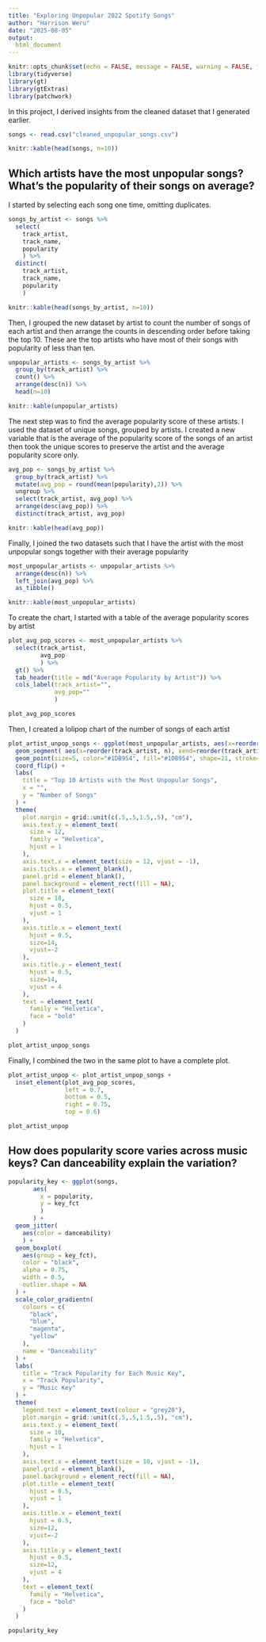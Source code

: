 ---
title: "Exploring Unpopular 2022 Spotify Songs"
author: "Harrison Weru"
date: "2025-08-05"
output:
  html_document
---
```{r setup, include=FALSE}
knitr::opts_chunk$set(echo = FALSE, message = FALSE, warning = FALSE, fig.width = 6, fig.asp = 0.618)
library(tidyverse)
library(gt)
library(gtExtras)
library(patchwork)
```
In this project, I derived insights from the cleaned dataset that I generated earlier.

```{r}
songs <- read.csv("cleaned_unpopular_songs.csv")

knitr::kable(head(songs, n=10))
```

## Which artists have the most unpopular songs? What's the popularity of their songs on average?
I started by selecting each song one time, omitting duplicates.

```{r}
songs_by_artist <- songs %>% 
  select(
    track_artist, 
    track_name,
    popularity
    ) %>% 
  distinct(
    track_artist,
    track_name,
    popularity
    )

knitr::kable(head(songs_by_artist, n=10))
```
Then, I grouped the new dataset by artist to count the number of songs of each artist and then arrange the counts in descending order before taking the top 10. These are the top artists who have most of their songs with popularity of less than ten.

```{r}
unpopular_artists <- songs_by_artist %>%
  group_by(track_artist) %>% 
  count() %>% 
  arrange(desc(n)) %>%
  head(n=10)

knitr::kable(unpopular_artists)
```

The next step was to find the average popularity score of these artists. I used the dataset of unique songs, grouped by artists. I created a new variable that is the average of the popularity score of the songs of an artist then took the unique scores to preserve the artist and the average popularity score only.
```{r}
avg_pop <- songs_by_artist %>% 
  group_by(track_artist) %>% 
  mutate(avg_pop = round(mean(popularity),2)) %>% 
  ungroup %>% 
  select(track_artist, avg_pop) %>%
  arrange(desc(avg_pop)) %>% 
  distinct(track_artist, avg_pop)

knitr::kable(head(avg_pop))
```

Finally, I joined the two datasets such that I have the artist with the most unpopular songs together with their average popularity
```{r}
most_unpopular_artists <- unpopular_artists %>%
  arrange(desc(n)) %>%
  left_join(avg_pop) %>%
  as_tibble()

knitr::kable(most_unpopular_artists)
```

To create the chart, I started with a table of the average popularity scores by artist
```{r}
plot_avg_pop_scores <- most_unpopular_artists %>%
  select(track_artist, 
         avg_pop
         ) %>%
  gt() %>%
  tab_header(title = md("Average Popularity by Artist")) %>%
  cols_label(track_artist="",
             avg_pop=""
             )

plot_avg_pop_scores
```
Then, I created a lolipop chart of the number of songs of each artist
```{r fig.width = 8, out.width="70%", fig.align='center'}
plot_artist_unpop_songs <- ggplot(most_unpopular_artists, aes(x=reorder(track_artist, n), y=n)) +
  geom_segment( aes(x=reorder(track_artist, n), xend=reorder(track_artist, n), y=0, yend=n), size=0.75) +
  geom_point(size=5, color="#1DB954", fill="#1DB954", shape=21, stroke=2) +
  coord_flip() +
  labs(
    title = "Top 10 Artists with the Most Unpopular Songs",
    x = "",
    y = "Number of Songs"
  ) +
  theme(
    plot.margin = grid::unit(c(.5,.5,1.5,.5), "cm"),
    axis.text.y = element_text(
      size = 12, 
      family = "Helvetica",
      hjust = 1
    ),
    axis.text.x = element_text(size = 12, vjust = -1),
    axis.ticks.x = element_blank(),
    panel.grid = element_blank(),
    panel.background = element_rect(fill = NA),
    plot.title = element_text(
      size = 18,
      hjust = 0.5,
      vjust = 1
    ),
    axis.title.x = element_text(
      hjust = 0.5, 
      size=14, 
      vjust=-2
    ),
    axis.title.y = element_text(
      hjust = 0.5, 
      size=14, 
      vjust = 4
    ),
    text = element_text(
      family = "Helvetica", 
      face = "bold"
    )
  )

plot_artist_unpop_songs

```

Finally, I combined the two in the same plot to have a complete plot.
```{r fig.width = 12, out.width="100%", fig.align='center'}
plot_artist_unpop <- plot_artist_unpop_songs +
  inset_element(plot_avg_pop_scores, 
                left = 0.7, 
                bottom = 0.5, 
                right = 0.75, 
                top = 0.6)

plot_artist_unpop
```

## How does popularity score varies across music keys? Can danceability explain the variation?

```{r fig.width = 8, out.width="70%", fig.align='center'}
popularity_key <- ggplot(songs, 
       aes(
         x = popularity,
         y = key_fct
         )
       ) +
  geom_jitter(
    aes(color = danceability)
    ) +
  geom_boxplot(
    aes(group = key_fct), 
    color = "black", 
    alpha = 0.75, 
    width = 0.5, 
    outlier.shape = NA
  ) +
  scale_color_gradientn(
    colours = c(
      "black", 
      "blue", 
      "magenta", 
      "yellow"
    ),
    name = "Danceability"
  ) +
  labs(
    title = "Track Popularity for Each Music Key",
    x = "Track Popularity",
    y = "Music Key"
  ) +
  theme(
    legend.text = element_text(colour = "grey20"),
    plot.margin = grid::unit(c(.5,.5,1.5,.5), "cm"),
    axis.text.y = element_text(
      size = 10, 
      family = "Helvetica",
      hjust = 1
    ),
    axis.text.x = element_text(size = 10, vjust = -1),
    panel.grid = element_blank(),
    panel.background = element_rect(fill = NA),
    plot.title = element_text(
      hjust = 0.5,
      vjust = 1
    ),
    axis.title.x = element_text(
      hjust = 0.5, 
      size=12, 
      vjust=-2
    ),
    axis.title.y = element_text(
      hjust = 0.5, 
      size=12, 
      vjust = 4
    ),
    text = element_text(
      family = "Helvetica", 
      face = "bold"
    )
  )

popularity_key
```